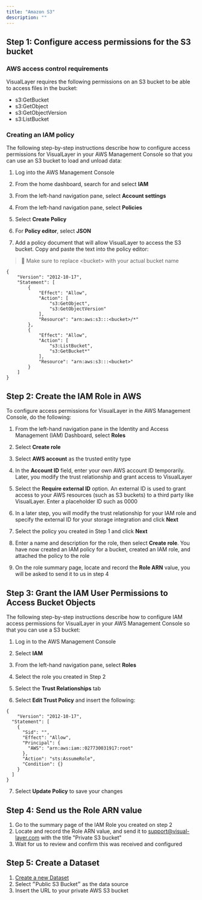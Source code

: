 ```yaml
---
title: "Amazon S3"
description: ""
---
```

## Step 1: Configure access permissions for the S3 bucket

### AWS access control requirements

VisualLayer requires the following permissions on an S3 bucket to be able to access files in the bucket:

- s3:GetBucket
- s3:GetObject
- s3:GetObjectVersion
- s3:ListBucket

### Creating an IAM policy

The following step-by-step instructions describe how to configure access permissions for VisualLayer in your AWS Management Console so that you can use an S3 bucket to load and unload data:

1. Log into the AWS Management Console

2. From the home dashboard, search for and select **IAM**

3. From the left-hand navigation pane, select **Account settings**

4. From the left-hand navigation pane, select **Policies**

5. Select **Create Policy**

6. For **Policy editor**, select **JSON**

7. Add a policy document that will allow VisualLayer to access the S3 bucket. Copy and paste the text into the policy editor:

> 🚧 Make sure to replace \<bucket\> with your actual bucket name

```
{  
	"Version": "2012-10-17",  
	"Statement": [  
		{  
			"Effect": "Allow",  
			"Action": [  
				"s3:GetObject",  
				"s3:GetObjectVersion"  
			],  
			"Resource": "arn:aws:s3:::<bucket>/*"  
		},  
		{  
			"Effect": "Allow",  
			"Action": [  
				"s3:ListBucket",  
				"s3:GetBucket*"  
			],  
			"Resource": "arn:aws:s3:::<bucket>"  
		}  
	]
}
```



## Step 2: Create the IAM Role in AWS

To configure access permissions for VisualLayer in the AWS Management Console, do the following:

1. From the left-hand navigation pane in the Identity and Access Management (IAM) Dashboard, select **Roles**

2. Select **Create role**

3. Select **AWS account** as the trusted entity type

4. In the **Account ID** field, enter your own AWS account ID temporarily. Later, you modify the trust relationship and grant access to VisualLayer

5. Select the **Require external ID** option. An external ID is used to grant access to your AWS resources (such as S3 buckets) to a third party like VisualLayer. Enter a placeholder ID such as 0000

6. In a later step, you will modify the trust relationship for your IAM role and specify the external ID for your storage integration and click **Next**

7. Select the policy you created in Step 1 and click **Next**

8. Enter a name and description for the role, then select **Create role**. You have now created an IAM policy for a bucket, created an IAM role, and attached the policy to the role

9. On the role summary page, locate and record the **Role ARN** value, you will be asked to send it to us in step 4



## Step 3: Grant the IAM User Permissions to Access Bucket Objects

The following step-by-step instructions describe how to configure IAM access permissions for VisualLayer in your AWS Management Console so that you can use a S3 bucket:

1. Log in to the AWS Management Console

2. Select **IAM**

3. From the left-hand navigation pane, select **Roles**

4. Select the role you created in Step 2

5. Select the **Trust Relationships** tab

6. Select **Edit Trust Policy** and insert the following:

```
{
	"Version": "2012-10-17",
  "Statement": [
    {
      "Sid": "",
      "Effect": "Allow",
      "Principal": {
        "AWS": "arn:aws:iam::027730031917:root"
      },
      "Action": "sts:AssumeRole",
      "Condition": {}
    }
  ]
}
```

7. Select **Update Policy** to save your changes



## Step 4: Send us the Role ARN value

1. Go to the summary page of the IAM Role you created on step 2
2. Locate and record the Role ARN value, and send it to [support@visual-layer.com](mailto:support@visual-layer.com) with the title "Private S3 bucket"
3. Wait for us to review and confirm this was received and configured



## Step 5: Create a Dataset

1. [Create a new Dataset](/docs/Creating-Datasets/createdelete-datasets)
2. Select ״Public S3 Bucket״ as the data source
3. Insert the URL to your private AWS S3 bucket
